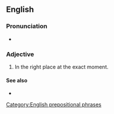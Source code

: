 {{also|on the spot}}
==English==

===Pronunciation===
* {{audio|En-au-on-the-spot.ogg|Audio (AU)|lang=en}}

===Adjective===
{{en-adj|-}}

# {{lb|en|idiomatic}} In the right place at the exact moment.
#: {{ux|en|Now, over to our man in Tokyo for an '''on-the-spot''' report.}}

====See also====
* {{l|en|spot-on}}

[[Category:English prepositional phrases]]